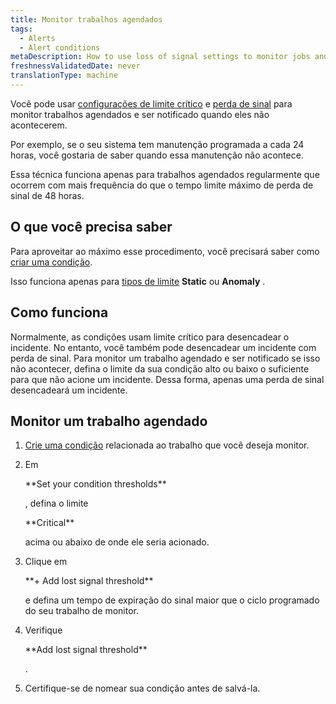 ```yaml
---
title: Monitor trabalhos agendados
tags:
  - Alerts
  - Alert conditions
metaDescription: How to use loss of signal settings to monitor jobs and be alerted when they don't happen.
freshnessValidatedDate: never
translationType: machine
---
```


Você pode usar [configurações de limite crítico](/docs/alerts-applied-intelligence/new-relic-alerts/advanced-alerts/advanced-techniques/set-thresholds-alert-condition) e [perda de sinal](/docs/alerts-applied-intelligence/new-relic-alerts/alert-conditions/create-nrql-alert-conditions#signal-loss) para monitor trabalhos agendados e ser notificado quando eles não acontecerem.

Por exemplo, se o seu sistema tem manutenção programada a cada 24 horas, você gostaria de saber quando essa manutenção não acontece.

Essa técnica funciona apenas para trabalhos agendados regularmente que ocorrem com mais frequência do que o tempo limite máximo de perda de sinal de 48 horas.

## O que você precisa saber

Para aproveitar ao máximo esse procedimento, você precisará saber como [criar uma condição](/docs/alerts-applied-intelligence/new-relic-alerts/alert-conditions/create-alert-conditions).

Isso funciona apenas para [tipos de limite](/docs/alerts-applied-intelligence/new-relic-alerts/alert-conditions/create-nrql-alert-conditions#threshold-types) <DNT>**Static**</DNT> ou <DNT>**Anomaly**</DNT> .

## Como funciona

Normalmente, as condições usam limite crítico para desencadear o incidente. No entanto, você também pode desencadear um incidente com perda de sinal. Para monitor um trabalho agendado e ser notificado se isso não acontecer, defina o limite da sua condição alto ou baixo o suficiente para que não acione um incidente. Dessa forma, apenas uma perda de sinal desencadeará um incidente.

## Monitor um trabalho agendado

1. [Crie uma condição](/docs/alerts-applied-intelligence/new-relic-alerts/alert-conditions/create-alert-conditions) relacionada ao trabalho que você deseja monitor.

2. Em

   <DNT>
     **Set your condition thresholds**
   </DNT>

   , defina o limite

   <DNT>
     **Critical**
   </DNT>

   acima ou abaixo de onde ele seria acionado.

3. Clique em

   <DNT>
     **+ Add lost signal threshold**
   </DNT>

   e defina um tempo de expiração do sinal maior que o ciclo programado do seu trabalho de monitor.

4. Verifique

   <DNT>
     **Add lost signal threshold**
   </DNT>

   .

5. Certifique-se de nomear sua condição antes de salvá-la.
